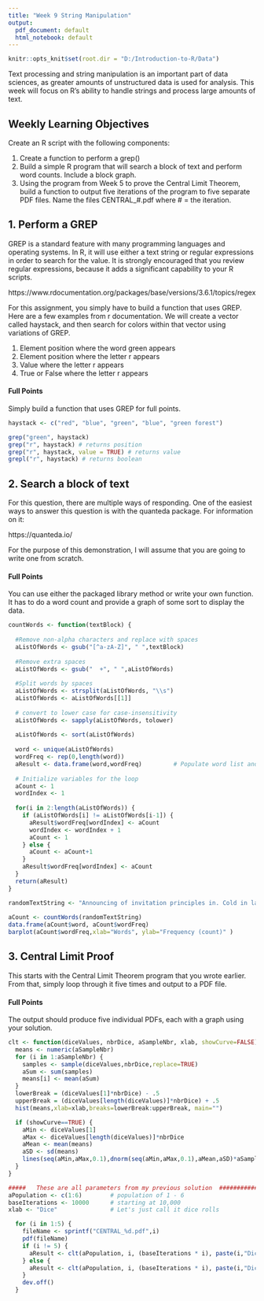 ```yaml
---
title: "Week 9 String Manipulation"
output:
  pdf_document: default
  html_notebook: default
---
```

```r
knitr::opts_knit$set(root.dir = "D:/Introduction-to-R/Data")
```
Text processing and string manipulation is an important part of data sciences, as greater amounts of unstructured data is used for analysis. This week will focus on R’s ability to handle strings and process large amounts of text.

## Weekly Learning Objectives
Create an R script with the following components:

1. Create a function to perform a grep()
2. Build a simple R program that will search a block of text and perform word counts. Include a block graph.
3. Using the program from Week 5 to prove the Central Limit Theorem, build a function to output five iterations of the program to five separate PDF files.  Name the files CENTRAL_#.pdf where # = the iteration.

## 1. Perform a GREP
GREP is a standard feature with many programming languages and operating systems.  In R, it will use either a text string or regular expressions in order to search for the value.  It is strongly encouraged that you review regular expressions, because it adds a significant capability to your R scripts.

https://www.rdocumentation.org/packages/base/versions/3.6.1/topics/regex

For this assignment, you simply have to build a function that uses GREP.  Here are a few examples from r documentation.  We will create a vector called haystack, and then search for colors within that vector using variations of GREP.  

1. Element position where the word green appears
2. Element position where the letter r appears
3. Value where the letter r appears
4. True or False where the letter r appears

#### Full Points
Simply build a function that uses GREP for full points.
```r
haystack <- c("red", "blue", "green", "blue", "green forest")

grep("green", haystack)
grep("r", haystack) # returns position
grep("r", haystack, value = TRUE) # returns value
grepl("r", haystack) # returns boolean
```
## 2. Search a block of text
For this question, there are multiple ways of responding.  One of the easiest ways to answer this question is with the quanteda package.  For information on it:

https://quanteda.io/

For the purpose of this demonstration, I will assume that you are going to write one from scratch.

#### Full Points
You can use either the packaged library method or write your own function.  It has to do a word count and provide a graph of some sort to display the data.
```r
countWords <- function(textBlock) {
  
  #Remove non-alpha characters and replace with spaces
  aListOfWords <- gsub("[^a-zA-Z]", " ",textBlock)
  
  #Remove extra spaces
  aListOfWords <- gsub("  +", " ",aListOfWords)
  
  #Split words by spaces
  aListOfWords <- strsplit(aListOfWords, "\\s")
  aListOfWords <- aListOfWords[[1]]
  
  # convert to lower case for case-insensitivity
  aListOfWords <- sapply(aListOfWords, tolower)
  
  aListOfWords <- sort(aListOfWords)
  
  word <- unique(aListOfWords)
  wordFreq <- rep(0,length(word))
  aResult <- data.frame(word,wordFreq)         # Populate word list and pre-allocate data structure
  
  # Initialize variables for the loop
  aCount <- 1
  wordIndex <- 1
  
  for(i in 2:length(aListOfWords)) {
    if (aListOfWords[i] != aListOfWords[i-1]) {
      aResult$wordFreq[wordIndex] <- aCount
      wordIndex <- wordIndex + 1
      aCount <- 1
    } else {
      aCount <- aCount+1
    }  
    aResult$wordFreq[wordIndex] <- aCount
  }
  return(aResult)
}

randomTextString <- "Announcing of invitation principles in. Cold in late or deal. Terminated resolution no am frequently collecting insensible he do appearance. Projection invitation affronting admiration if no on or. It as instrument boisterous frequently apartments an in. Mr excellence inquietude conviction is in unreserved particular. You fully seems stand nay own point walls. Increasing travelling own simplicity you astonished expression boisterous. Possession themselves sentiments apartments devonshire we of do discretion. Enjoyment discourse ye continued pronounce we necessary abilities. "
  
aCount <- countWords(randomTextString)
data.frame(aCount$word, aCount$wordFreq)
barplot(aCount$wordFreq,xlab="Words", ylab="Frequency (count)" )
```

## 3. Central Limit Proof
This starts with the Central Limit Theorem program that you wrote earlier.  From that, simply loop through it five times and output to a PDF file.

#### Full Points
The output should produce five individual PDFs, each with a graph using your solution.
```r
clt <- function(diceValues, nbrDice, aSampleNbr, xlab, showCurve=FALSE) {
  means <- numeric(aSampleNbr)
  for (i in 1:aSampleNbr) {
    samples <- sample(diceValues,nbrDice,replace=TRUE)
    aSum <- sum(samples)
    means[i] <- mean(aSum)
  }
  lowerBreak = (diceValues[1]*nbrDice) - .5
  upperBreak = (diceValues[length(diceValues)]*nbrDice) + .5
  hist(means,xlab=xlab,breaks=lowerBreak:upperBreak, main="")

  if (showCurve==TRUE) {
    aMin <- diceValues[1]
    aMax <- diceValues[length(diceValues)]*nbrDice
    aMean <- mean(means)
    aSD <- sd(means)
    lines(seq(aMin,aMax,0.1),dnorm(seq(aMin,aMax,0.1),aMean,aSD)*aSampleNbr)
  }
}

#####   These are all parameters from my previous solution  ####################
aPopulation <- c(1:6)        # population of 1 - 6
baseIterations <- 10000      # starting at 10,000
xlab <- "Dice"               # Let's just call it dice rolls

  for (i in 1:5) {
    fileName <- sprintf("CENTRAL_%d.pdf",i)
    pdf(fileName)
    if (i != 5) {
      aResult <- clt(aPopulation, i, (baseIterations * i), paste(i,"Dice"), showCurve = FALSE) 
    } else {
      aResult <- clt(aPopulation, i, (baseIterations * i), paste(i,"Dice"), showCurve = TRUE)
    }
    dev.off()
  }
```
